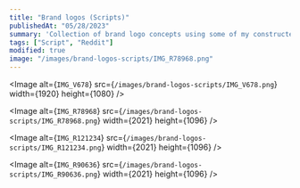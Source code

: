 ```yaml
---
title: "Brand logos (Scripts)"
publishedAt: "05/28/2023"
summary: 'Collection of brand logo concepts using some of my constructed scripts.'
tags: ["Script", "Reddit"]
modified: true
image: "/images/brand-logos-scripts/IMG_R78968.png"
---
```


<Image
	alt={`IMG_V678`}
	src={`/images/brand-logos-scripts/IMG_V678.png`}
    width={1920}
    height={1080}
/>

<Image
	alt={`IMG_R78968`}
	src={`/images/brand-logos-scripts/IMG_R78968.png`}
    width={2021}
    height={1096}
/>

<Image
	alt={`IMG_R121234`}
	src={`/images/brand-logos-scripts/IMG_R121234.png`}
    width={2021}
    height={1096}
/>

<Image
	alt={`IMG_R90636`}
	src={`/images/brand-logos-scripts/IMG_R90636.png`}
    width={2021}
    height={1096}
/>
